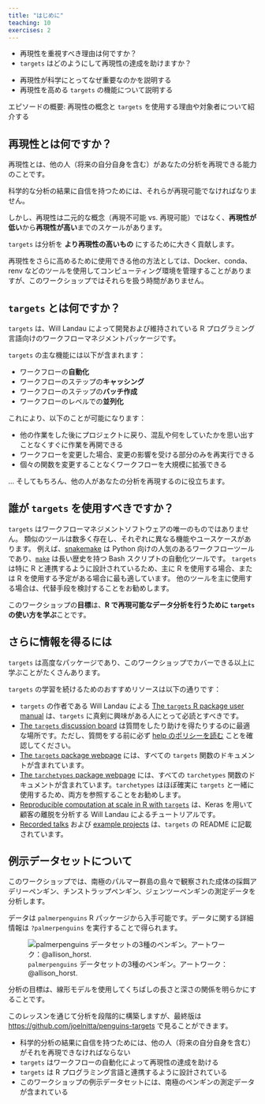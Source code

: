 ```yaml
---
title: "はじめに"
teaching: 10
exercises: 2
---
```


:::::::::::::::::::::::::::::::::::::: questions 

- 再現性を重視すべき理由は何ですか？
- `targets` はどのようにして再現性の達成を助けますか？

::::::::::::::::::::::::::::::::::::::::::::::::

::::::::::::::::::::::::::::::::::::: objectives

- 再現性が科学にとってなぜ重要なのかを説明する
- 再現性を高める `targets` の機能について説明する

::::::::::::::::::::::::::::::::::::::::::::::::

::::::::::::::::::::::::::::::::::::: {.instructor}

エピソードの概要: 再現性の概念と `targets` を使用する理由や対象者について紹介する

:::::::::::::::::::::::::::::::::::::

## 再現性とは何ですか？

再現性とは、他の人（将来の自分自身を含む）があなたの分析を再現できる能力のことです。

科学的な分析の結果に自信を持つためには、それらが再現可能でなければなりません。

しかし、再現性は二元的な概念（再現不可能 vs. 再現可能）ではなく、**再現性が低い**から**再現性が高い**までのスケールがあります。

`targets` は分析を **より再現性の高いもの** にするために大きく貢献します。

再現性をさらに高めるために使用できる他の方法としては、Docker、conda、renv などのツールを使用してコンピューティング環境を管理することがありますが、このワークショップではそれらを扱う時間がありません。

## `targets` とは何ですか？

`targets` は、Will Landau によって開発および維持されている R プログラミング言語向けのワークフローマネジメントパッケージです。

`targets` の主な機能には以下が含まれます：

- ワークフローの**自動化**
- ワークフローのステップの**キャッシング**
- ワークフローのステップの**バッチ作成**
- ワークフローのレベルでの**並列化**

これにより、以下のことが可能になります：

- 他の作業をした後にプロジェクトに戻り、混乱や何をしていたかを思い出すことなくすぐに作業を再開できる
- ワークフローを変更した場合、変更の影響を受ける部分のみを再実行できる
- 個々の関数を変更することなくワークフローを大規模に拡張できる

... そしてもちろん、他の人があなたの分析を再現するのに役立ちます。

## 誰が `targets` を使用すべきですか？

`targets` はワークフローマネジメントソフトウェアの唯一のものではありません。
類似のツールは数多く存在し、それぞれに異なる機能やユースケースがあります。
例えば、[snakemake](https://snakemake.readthedocs.io/en/stable/) は Python 向けの人気のあるワークフローツールであり、[`make`](https://www.gnu.org/software/make/) は長い歴史を持つ Bash スクリプトの自動化ツールです。
`targets` は特に R と連携するように設計されているため、主に R を使用する場合、または R を使用する予定がある場合に最も適しています。
他のツールを主に使用する場合は、代替手段を検討することをお勧めします。

このワークショップの**目標**は、**R で再現可能なデータ分析を行うために `targets` の使い方を学ぶ**ことです。

## さらに情報を得るには

`targets` は高度なパッケージであり、このワークショップでカバーできる以上に学ぶことがたくさんあります。

`targets` の学習を続けるためのおすすめリソースは以下の通りです：

- `targets` の作者である Will Landau による [The `targets` R package user manual](https://books.ropensci.org/targets/) は、`targets` に真剣に興味がある人にとって必読とすべきです。
- [The `targets` discussion board](https://github.com/ropensci/targets/discussions) は質問をしたり助けを得たりするのに最適な場所です。ただし、質問をする前に必ず [help のポリシーを読む](https://books.ropensci.org/targets/help.html) ことを確認してください。
- [The `targets` package webpage](https://docs.ropensci.org/targets/) には、すべての `targets` 関数のドキュメントが含まれています。
- [The `tarchetypes` package webpage](https://docs.ropensci.org/tarchetypes/) には、すべての `tarchetypes` 関数のドキュメントが含まれています。`tarchetypes` はほぼ確実に `targets` と一緒に使用するため、両方を参照することをお勧めします。
- [Reproducible computation at scale in R with `targets`](https://github.com/wlandau/targets-tutorial) は、Keras を用いて顧客の離脱を分析する Will Landau によるチュートリアルです。
- [Recorded talks](https://github.com/ropensci/targets#recorded-talks) および [example projects](https://github.com/ropensci/targets#example-projects) は、`targets` の README に記載されています。

## 例示データセットについて

このワークショップでは、南極のパルマー群島の島々で観察された成体の採餌アデリーペンギン、チンストラップペンギン、ジェンツーペンギンの測定データを分析します。

データは `palmerpenguins` R パッケージから入手可能です。データに関する詳細情報は `?palmerpenguins` を実行することで得られます。

![`palmerpenguins` データセットの3種のペンギン。アートワーク：@allison_horst.](https://allisonhorst.github.io/palmerpenguins/reference/figures/lter_penguins.png)

分析の目標は、線形モデルを使用してくちばしの長さと深さの関係を明らかにすることです。

このレッスンを通じて分析を段階的に構築しますが、最終版は <https://github.com/joelnitta/penguins-targets> で見ることができます。

::::::::::::::::::::::::::::::::::::: keypoints 

- 科学的分析の結果に自信を持つためには、他の人（将来の自分自身を含む）がそれを再現できなければならない
- `targets` はワークフローの自動化によって再現性の達成を助ける
- `targets` は R プログラミング言語と連携するように設計されている
- このワークショップの例示データセットには、南極のペンギンの測定データが含まれている

::::::::::::::::::::::::::::::::::::::::::::::::
